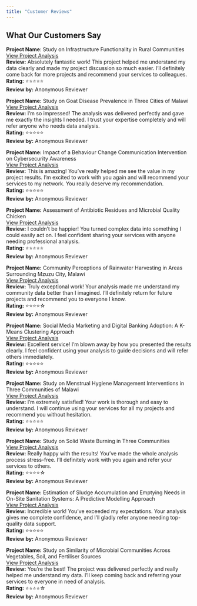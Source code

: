```yaml
---
title: "Customer Reviews"
---
```


## What Our Customers Say

**Project Name**: Study on Infrastructure Functionality in Rural Communities\
[View Project Analysis](../posts/index-1.qmd)\
**Review:** Absolutely fantastic work! This project helped me understand my data clearly and made my project discussion so much easier. I’ll definitely come back for more projects and recommend your services to colleagues.\
**Rating:** ⭐⭐⭐⭐⭐ \
**Review by:** Anonymous Reviewer

**Project Name:** Study on Goat Disease Prevalence in Three Cities of Malawi\
[View Project Analysis](../posts/index-2.qmd)\
**Review:** I’m so impressed! The analysis was delivered perfectly and gave me exactly the insights I needed. I trust your expertise completely and will refer anyone who needs data analysis.\
**Rating:** ⭐⭐⭐⭐⭐\
**Review by:** Anonymous Reviewer

**Project Name:** Impact of a Behaviour Change Communication Intervention on Cybersecurity Awareness\
[View Project Analysis](../posts/index-3.qmd)\
**Review:** This is amazing! You’ve really helped me see the value in my project results. I’m excited to work with you again and will recommend your services to my network. You really deserve my recommendation.\
**Rating:** ⭐⭐⭐⭐⭐\
**Review by:** Anonymous Reviewer

**Project Name:** Assessment of Antibiotic Residues and Microbial Quality Chicken\
[View Project Analysis](../posts/index-4.qmd)\
**Review:** I couldn’t be happier! You turned complex data into something I could easily act on. I feel confident sharing your services with anyone needing professional analysis.\
**Rating:** ⭐⭐⭐⭐⭐\
**Review by:** Anonymous Reviewer

**Project Name:** Community Perceptions of Rainwater Harvesting in Areas Surrounding Mzuzu City, Malawi\
[View Project Analysis](../posts/index-5.qmd)\
**Review:** Truly exceptional work! Your analysis made me understand my community data better than I imagined. I’ll definitely return for future projects and recommend you to everyone I know.\
**Rating:** ⭐⭐⭐⭐☆\
**Review by:** Anonymous Reviewer

**Project Name:** Social Media Marketing and Digital Banking Adoption: A K-Means Clustering Approach\
[View Project Analysis](../posts/index-6.qmd)\
**Review:** Excellent service! I’m blown away by how you presented the results clearly. I feel confident using your analysis to guide decisions and will refer others immediately.\
**Rating:** ⭐⭐⭐⭐⭐\
**Review by:** Anonymous Reviewer

**Project Name:** Study on Menstrual Hygiene Management Interventions in Three Communities of Malawi\
[View Project Analysis](../posts/index-7.qmd)\
**Review:** I’m extremely satisfied! Your work is thorough and easy to understand. I will continue using your services for all my projects and recommend you without hesitation.\
**Rating:** ⭐⭐⭐⭐⭐\
**Review by:** Anonymous Reviewer

**Project Name:** Study on Solid Waste Burning in Three Communities\
[View Project Analysis](../posts/index-8qmd)\
**Review:** Really happy with the results! You’ve made the whole analysis process stress-free. I’ll definitely work with you again and refer your services to others.\
**Rating:** ⭐⭐⭐⭐☆ \
**Review by:** Anonymous Reviewer

**Project Name:** Estimation of Sludge Accumulation and Emptying Needs in On-Site Sanitation Systems: A Predictive Modelling Approach\
[View Project Analysis](../posts/index-9.qmd)\
**Review:** Incredible work! You’ve exceeded my expectations. Your analysis gives me complete confidence, and I’ll gladly refer anyone needing top-quality data support.\
**Rating:** ⭐⭐⭐⭐⭐\
**Review by:** Anonymous Reviewer

**Project Name:** Study on Similarity of Microbial Communities Across Vegetables, Soil, and Fertiliser Sources\
[View Project Analysis](../posts/index-10.qmd)\
**Review:** You’re the best! The project was delivered perfectly and really helped me understand my data. I’ll keep coming back and referring your services to everyone in need of analysis.\
**Rating:** ⭐⭐⭐⭐☆\
**Review by:** Anonymous Reviewer
